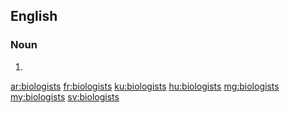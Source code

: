 ==English==

===Noun===
{{head|en|plural}}

# {{plural of|biologist|lang=en}}

[[ar:biologists]]
[[fr:biologists]]
[[ku:biologists]]
[[hu:biologists]]
[[mg:biologists]]
[[my:biologists]]
[[sv:biologists]]
